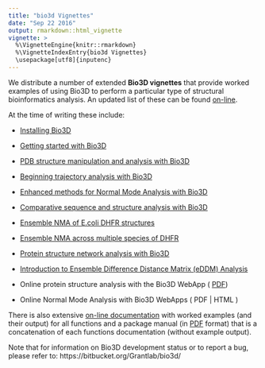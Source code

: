```yaml
---
title: "bio3d Vignettes"
date: "Sep 22 2016"
output: rmarkdown::html_vignette
vignette: >
  %\VignetteEngine{knitr::rmarkdown}
  %\VignetteIndexEntry{bio3d Vignettes}
  \usepackage[utf8]{inputenc}
---
```


We distribute a number of extended **Bio3D vignettes** that provide worked examples of using Bio3D to perform a particular type of structural bioinformatics analysis. An updated list of these can be found <a href="http://thegrantlab.org/bio3d/articles/">on-line</a>.

At the time of writing these include:

- [Installing Bio3D](http://thegrantlab.org/bio3d/articles/online/install_vignette/Bio3D_install.html)

- [Getting started with Bio3D](http://thegrantlab.org/bio3d/articles/online/intro_vignette/Bio3D_introduction.html)

- [PDB structure manipulation and analysis with Bio3D](http://thegrantlab.org/bio3d/articles/online/pdb_vignette/Bio3D_pdb.html)

- [Beginning trajectory analysis with Bio3D](http://thegrantlab.org/bio3d/articles/online/traj_vignette/Bio3D_md.html)

- [Enhanced methods for Normal Mode Analysis with Bio3D](http://thegrantlab.org/bio3d/articles/online/nma_vignette/Bio3D_nma.html)

- [Comparative sequence and structure analysis with Bio3D](http://thegrantlab.org/bio3d/articles/online/pca_vignette/Bio3D_pca.html)

- [Ensemble NMA of E.coli DHFR structures](http://thegrantlab.org/bio3d/articles/online/enma_vignettes/Bio3D_nma-dhfr-partI.html)

- [Ensemble NMA across multiple species of DHFR](http://thegrantlab.org/bio3d/articles/online/enma_vignettes/Bio3D_nma-dhfr-partII.html)

- [Protein structure network analysis with Bio3D](http://thegrantlab.org/bio3d/articles/online/cna_vignette/cna_vignette.spin.html)

- [Introduction to Ensemble Difference Distance Matrix (eDDM) Analysis](http://thegrantlab.org/bio3d/articles/online/eddm_vignette/Bio3D_eddm.spin.html)

- Online protein structure analysis with the Bio3D WebApp ( [PDF](http://thegrantlab.org/bio3d_v2/download/webapp-tutorials?download=22:bio3d-webapp-pca))

- Online Normal Mode Analysis with Bio3D WebApps ( PDF | HTML )

There is also extensive [on-line documentation](http://thegrantlab.org/bio3d/reference/) with worked examples (and their output) for all functions and a package manual (in [PDF](https://CRAN.R-project.org/package=bio3d/bio3d.pdf) format) that is a concatenation of each functions documentation (without example output).

Note that for information on Bio3D development status or to report a bug, please refer to: https://bitbucket.org/Grantlab/bio3d/
